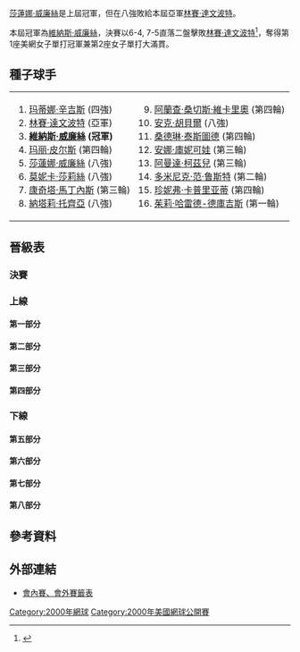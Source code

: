 {{noteTA
|G1=Tennis
|1=zh-hans:圈;zh-hant:轮
|2=zh-hans:半区;zh-hant:半部;
|3=zh-hans:半决赛;zh-hk:準決賽;zh-tw:四強;
|4=zh-hans:半準决赛;zh-hk:半準決賽;zh-tw:八強;
}}

{{GrandSlamEvents|2000|美國網球公開賽|
 | defchamp = {{flagicon|USA}} [[莎蓮娜·威廉絲|莎蓮娜·威廉絲]]
 | champ = {{flagicon|USA}} [[維納斯·威廉絲|維納斯·威廉絲]]
 | runner = {{flagicon|USA}} [[林賽·達文波特|林賽·達文波特]]
 | score = 6–4, 7-5
}}

{{main|2000年美國網球公開賽}}

[[莎蓮娜·威廉絲|莎蓮娜·威廉絲]]是上屆冠軍，但在八強敗給本屆亞軍[[林賽·達文波特|林賽·達文波特]]。

本屆冠軍為[[維納斯·威廉絲|維納斯·威廉絲]]，決賽以6-4, 7-5直落二盤擊敗[[林賽·達文波特|林賽·達文波特]]<ref>{{cite web |url=http://www.nytimes.com/2000/09/10/sports/tennis-us-open-venus-williams-turns-open-into-her-celebration.html |title=存档副本 |accessdate=2010-03-08 |deadurl=no |archiveurl=https://web.archive.org/web/20091105063210/http://www.nytimes.com/2000/09/10/sports/tennis-us-open-venus-williams-turns-open-into-her-celebration.html |archivedate=2009-11-05 }}</ref>，奪得第1座美網女子單打冠軍兼第2座女子單打大滿貫。

==種子球手==
{|
|valign=top|
<ol>
<li> {{flagicon|SUI}} [[玛蒂娜·辛吉斯|玛蒂娜·辛吉斯]] (四強)</li>
<li> {{flagicon|USA}} [[林賽·達文波特|林賽·達文波特]] (亞軍)</li>
<li> {{flagicon|USA}} '''[[維納斯·威廉絲|維納斯·威廉絲]] (冠軍)'''</li>
<li> {{flagicon|FRA}} [[玛丽·皮尔斯|玛丽·皮尔斯]] (第四輪)</li>
<li> {{flagicon|USA}} [[莎蓮娜·威廉絲|莎蓮娜·威廉絲]] (八強)</li>
<li> {{flagicon|USA}} [[莫妮卡·莎莉絲|莫妮卡·莎莉絲]] (八強)</li>
<li> {{flagicon|ESP}} [[康奇塔·馬丁內斯|康奇塔·馬丁內斯]] (第三輪)</li>
<li> {{flagicon|FRA}} [[納塔莉·托齊亞|納塔莉·托齊亞]] (八強)</li>
</ol>
|valign=top|
<ol start=9>
<li> {{flagicon|ESP}} [[阿蘭查·桑切斯·維卡里奧|阿蘭查·桑切斯·維卡里奧]] (第四輪)</li>
<li> {{flagicon|GER}} [[安克·胡貝爾|安克·胡貝爾]] (八強)</li>
<li> {{flagicon|FRA}} [[桑德琳·泰斯圖德|桑德琳·泰斯圖德]] (第四輪)</li>
<li> {{flagicon|RUS}} [[安娜·庫妮可娃|安娜·庫妮可娃]] (第三輪)</li>
<li> {{flagicon|RSA}} [[阿曼達·柯茲兒|阿曼達·柯茲兒]] (第三輪)</li>
<li> {{flagicon|BEL}} [[多米尼克·范·鲁斯特|多米尼克·范·鲁斯特]] (第二輪)</li>
<li> {{flagicon|USA}} [[珍妮弗·卡普里亚蒂|珍妮弗·卡普里亚蒂]] (第四輪)</li>
<li> {{flagicon|FRA}} [[茱莉·哈雷德-德庫吉斯|茱莉·哈雷德-德庫吉斯]] (第一輪)</li>
</ol>
|}

== 晉級表 ==
{{Draw key}}
=== 決賽 ===
{{8TeamBracket-Tennis3
| RD1=八強
| RD2=四強
| RD3=決賽
| team-width=175

| RD1-seed1=1
| RD1-team1={{flagicon|SUI}} '''[[玛蒂娜·辛吉斯|辛吉斯]]
| RD1-score1-1='''6
| RD1-score1-2='''7
| RD1-score1-3= 
| RD1-seed2=6
| RD1-team2={{flagicon|USA}} [[莫妮卡·莎莉絲|莎莉絲]]
| RD1-score2-1=0
| RD1-score2-2=5
| RD1-score2-3= 

| RD1-seed3=3
| RD1-team3={{flagicon|USA}} '''[[維納斯·威廉絲|V 威廉絲]]
| RD1-score3-1='''6
| RD1-score3-2=1
| RD1-score3-3='''6
| RD1-seed4=8 
| RD1-team4={{flagicon|FRA}} [[納塔莉·托齊亞|托齊亞]]
| RD1-score4-1=4
| RD1-score4-2='''6
| RD1-score4-3=1

| RD1-seed5= 
| RD1-team5={{flagicon|RUS}} '''[[耶莲娜·德门蒂耶娃|德门蒂耶娃]]
| RD1-score5-1='''6
| RD1-score5-2=3
| RD1-score5-3='''6
| RD1-seed6=10 
| RD1-team6={{flagicon|GER}} [[安克·胡貝爾|胡貝爾]]
| RD1-score6-1=1
| RD1-score6-2='''6
| RD1-score6-3=3

| RD1-seed7=5 
| RD1-team7={{flagicon|USA}} [[莎蓮娜·威廉絲|S 威廉絲]]
| RD1-score7-1=4
| RD1-score7-2=2
| RD1-score7-3=
| RD1-seed8=2
| RD1-team8={{flagicon|USA}} '''[[林賽·達文波特|達文波特]]
| RD1-score8-1='''6
| RD1-score8-2='''6
| RD1-score8-3= 

| RD2-seed1=1
| RD2-team1={{flagicon|SUI}} [[玛蒂娜·辛吉斯|辛吉斯]]
| RD2-score1-1='''6
| RD2-score1-2=3
| RD2-score1-3=5
| RD2-seed2=3 
| RD2-team2={{flagicon|USA}} '''[[維納斯·威廉絲|V 威廉絲]]
| RD2-score2-1=4
| RD2-score2-2='''6
| RD2-score2-3='''7

| RD2-seed3= 
| RD2-team3={{flagicon|RUS}} [[耶莲娜·德门蒂耶娃|德门蒂耶娃]]
| RD2-score3-1=2
| RD2-score3-2=6<sup>5</sup>
| RD2-score3-3= 
| RD2-seed4=2
| RD2-team4={{flagicon|USA}} '''[[林賽·達文波特|達文波特]]
| RD2-score4-1='''6
| RD2-score4-2='''7
| RD2-score4-3= 

| RD3-seed1=3
| RD3-team1={{flagicon|USA}} '''[[維納斯·威廉絲|V 威廉絲]]
| RD3-score1-1='''6
| RD3-score1-2='''7
| RD3-score1-3= 
| RD3-seed2=2
| RD3-team2={{flagicon|USA}} [[林賽·達文波特|達文波特]]
| RD3-score2-1=4
| RD3-score2-2=5
| RD3-score2-3= 
}}

=== 上線 ===
==== 第一部分 ====
{{16TeamBracket-Compact-Tennis3
| RD1=第一輪
| RD2=第二輪
| RD3=第三輪
| RD4=第四輪

| RD1-seed01=1
| RD1-team01={{flagicon|SUI}} '''[[玛蒂娜·辛吉斯|辛吉斯]]
| RD1-score01-1='''6
| RD1-score01-2='''6
| RD1-score01-3= 
| RD1-seed02= 
| RD1-team02={{flagicon|RUS}} [[Alina_Jidkova|A Jidkova]]
| RD1-score02-1=3
| RD1-score02-2=1
| RD1-score02-3= 

| RD1-seed03=Q
| RD1-team03={{flagicon|CZE}} [[Elena_Vaskova|E Vaskova]]
| RD1-score03-1=2
| RD1-score03-2=3
| RD1-score03-3= 
| RD1-seed04= 
| RD1-team04={{flagicon|PUR}} '''[[Kristina_Brandi|K Brandi]]
| RD1-score04-1='''6
| RD1-score04-2='''6
| RD1-score04-3= 

| RD1-seed05= 
| RD1-team05={{flagicon|CRO}} '''[[Jelena_Kostanic|J Kostanic]]
| RD1-score05-1='''6
| RD1-score05-2='''7
| RD1-score05-3= 
| RD1-seed06=Q
| RD1-team06={{flagicon|HUN}} [[Greta_Arn|G Arn]]
| RD1-score06-1=4
| RD1-score06-2=6<sup>4</sup>
| RD1-score06-3= 

| RD1-seed07= 
| RD1-team07={{flagicon|HUN}} [[Katalin_Marosi-Aracama|K Marosi-Aracama]]
| RD1-score07-1=1
| RD1-score07-2=1
| RD1-score07-3= 
| RD1-seed08= 
| RD1-team08={{flagicon|ITA}} '''[[塔蒂亞娜·加爾賓|加爾賓]]
| RD1-score08-1='''6
| RD1-score08-2='''6
| RD1-score08-3= 

| RD1-seed09=LL
| RD1-team09={{flagicon|Yugoslavia|FR}} [[Sandra_Nacuk|S Nacuk]]
| RD1-score09-1=1
| RD1-score09-2='''7
| RD1-score09-3=3
| RD1-seed10= 
| RD1-team10={{flagicon|JPN}} '''[[Ai_Sugiyama|A Sugiyama]]
| RD1-score10-1='''6
| RD1-score10-2=6<sup>6</sup>
| RD1-score10-3='''6

| RD1-seed11=Q
| RD1-team11={{flagicon|CRO}} [[Mirjana_Lucic|M Lucic]]
| RD1-score11-1='''6
| RD1-score11-2=4
| RD1-score11-3=1
| RD1-seed12= 
| RD1-team12={{flagicon|NED}} '''[[Kristie_Boogert|K Boogert]]
| RD1-score12-1=4
| RD1-score12-2='''6
| RD1-score12-3='''6

| RD1-seed13=Q
| RD1-team13={{flagicon|CAN}} [[Vanessa_Webb|V Webb]]
| RD1-score13-1='''6
| RD1-score13-2=3
| RD1-score13-3=4
| RD1-seed14= 
| RD1-team14={{flagicon|UZB}} '''[[Iroda_Tulyaganova|I Tulyaganova]]
| RD1-score14-1=3
| RD1-score14-2='''6
| RD1-score14-3='''6

| RD1-seed15= 
| RD1-team15={{flagicon|AUS}} [[Nicole_Pratt|N Pratt]]
| RD1-score15-1=3
| RD1-score15-2=1
| RD1-score15-3= 
| RD1-seed16=11
| RD1-team16={{flagicon|FRA}} '''[[桑德琳·泰斯圖德|泰斯圖德]]
| RD1-score16-1='''6
| RD1-score16-2='''6
| RD1-score16-3= 

| RD2-seed01=1
| RD2-team01={{flagicon|SUI}} '''[[玛蒂娜·辛吉斯|辛吉斯]]
| RD2-score01-1='''6
| RD2-score01-2='''6
| RD2-score01-3= 
| RD2-seed02= 
| RD2-team02={{flagicon|PUR}} [[Kristina_Brandi|K Brandi]]
| RD2-score02-1=1
| RD2-score02-2=1
| RD2-score02-3= 

| RD2-seed03= 
| RD2-team03={{flagicon|CRO}} [[Jelena_Kostanic|J Kostanic]]
| RD2-score03-1=1
| RD2-score03-2=3
| RD2-score03-3= 
| RD2-seed04= 
| RD2-team04={{flagicon|ITA}} '''[[塔蒂亞娜·加爾賓|加爾賓]]
| RD2-score04-1='''6
| RD2-score04-2='''6
| RD2-score04-3= 

| RD2-seed05= 
| RD2-team05={{flagicon|JPN}} [[Ai_Sugiyama|A Sugiyama]]
| RD2-score05-1=3
| RD2-score05-2=4
| RD2-score05-3= 
| RD2-seed06= 
| RD2-team06={{flagicon|NED}} '''[[Kristie_Boogert|K Boogert]]
| RD2-score06-1='''6
| RD2-score06-2='''6
| RD2-score06-3= 

| RD2-seed07= 
| RD2-team07={{flagicon|UZB}} [[Iroda_Tulyaganova|I Tulyaganova]]
| RD2-score07-1=4
| RD2-score07-2=3
| RD2-score07-3= 
| RD2-seed08=11
| RD2-team08={{flagicon|FRA}} '''[[桑德琳·泰斯圖德|泰斯圖德]]
| RD2-score08-1='''6
| RD2-score08-2='''6
| RD2-score08-3= 

| RD3-seed01=1
| RD3-team01={{flagicon|SUI}} '''[[玛蒂娜·辛吉斯|辛吉斯]]
| RD3-score01-1='''6
| RD3-score01-2='''6
| RD3-score01-3= 
| RD3-seed02= 
| RD3-team02={{flagicon|ITA}} [[塔蒂亞娜·加爾賓|加爾賓]]
| RD3-score02-1=1
| RD3-score02-2=0
| RD3-score02-3= 

| RD3-seed03= 
| RD3-team03={{flagicon|NED}} [[Kristie_Boogert|K Boogert]]
| RD3-score03-1=0
| RD3-score03-2=1
| RD3-score03-3= 
| RD3-seed04=11
| RD3-team04={{flagicon|FRA}} '''[[桑德琳·泰斯圖德|泰斯圖德]]
| RD3-score04-1='''6
| RD3-score04-2='''6
| RD3-score04-3= 

| RD4-seed01=1
| RD4-team01={{flagicon|SUI}} '''[[玛蒂娜·辛吉斯|辛吉斯]]
| RD4-score01-1='''6
| RD4-score01-2='''6
| RD4-score01-3= 
| RD4-seed02=11
| RD4-team02={{flagicon|FRA}} [[桑德琳·泰斯圖德|泰斯圖德]]
| RD4-score02-1=2
| RD4-score02-2=1
| RD4-score02-3= 
}}

==== 第二部分 ====
{{16TeamBracket-Compact-Tennis3
| RD1=第一輪
| RD2=第二輪
| RD3=第三輪
| RD4=第四輪

| RD1-seed01=15
| RD1-team01={{flagicon|USA}} '''[[珍妮弗·卡普里亚蒂|卡普里亚蒂]]
| RD1-score01-1='''6
| RD1-score01-2='''6
| RD1-score01-3= 
| RD1-seed02= 
| RD1-team02={{flagicon|SUI}} [[Emmanuelle_Gagliardi|E Gagliardi]]
| RD1-score02-1=4
| RD1-score02-2=0
| RD1-score02-3= 

| RD1-seed03= 
| RD1-team03={{flagicon|SUI}} [[Miroslava_Vavrinec|M Vavrinec]]
| RD1-score03-1=4
| RD1-score03-2=2
| RD1-score03-3= 
| RD1-seed04= 
| RD1-team04={{flagicon|SVK}} '''[[Henrieta_Nagyova|H Nagyova]]
| RD1-score04-1='''6
| RD1-score04-2='''6
| RD1-score04-3= 

| RD1-seed05= 
| RD1-team05={{flagicon|CZE}} '''[[Adriana_Gersi|A Gersi]]
| RD1-score05-1='''6
| RD1-score05-2='''6
| RD1-score05-3= 
| RD1-seed06= 
| RD1-team06={{flagicon|USA}} [[Jennifer_Hopkins|J Hopkins]]
| RD1-score06-1=1
| RD1-score06-2=4
| RD1-score06-3= 

| RD1-seed07= 
| RD1-team07={{flagicon|ZIM}} [[Cara_Black|C Black]]
| RD1-score07-1=3
| RD1-score07-2=2
| RD1-score07-3= 
| RD1-seed08= 
| RD1-team08={{flagicon|FRA}} '''[[Nathalie_Dechy|N Dechy]]
| RD1-score08-1='''6
| RD1-score08-2='''6
| RD1-score08-3= 

| RD1-seed09= 
| RD1-team09={{flagicon|USA}} '''[[Chanda_Rubin|C Rubin]]
| RD1-score09-1='''6
| RD1-score09-2='''6
| RD1-score09-3= 
| RD1-seed10= 
| RD1-team10={{flagicon|SWE}} [[Asa_Carlsson|A Carlsson]]
| RD1-score10-1=2
| RD1-score10-2=2
| RD1-score10-3= 

| RD1-seed11= 
| RD1-team11={{flagicon|AUT}} '''[[Barbara_Schett|B Schett]]
| RD1-score11-1='''6
| RD1-score11-2=3
| RD1-score11-3='''7
| RD1-seed12= 
| RD1-team12={{flagicon|ITA}} [[Silvia_Farina_Elia|S Farina Elia]]
| RD1-score12-1=4
| RD1-score12-2='''6
| RD1-score12-3=6<sup>6</sup>

| RD1-seed13= 
| RD1-team13={{flagicon|BLR}} [[Olga_Barabanschikova|O Barabanschikova]]
| RD1-score13-1=2
| RD1-score13-2=4
| RD1-score13-3= 
| RD1-seed14= 
| RD1-team14={{flagicon|LUX}} '''[[Anne_Kremer|A Kremer]]
| RD1-score14-1='''6
| RD1-score14-2='''6
| RD1-score14-3= 

| RD1-seed15=WC
| RD1-team15={{flagicon|USA}} [[Tracy_Almeda-Singian|T Almeda-singian]]
| RD1-score15-1=0
| RD1-score15-2=2
| RD1-score15-3= 
| RD1-seed16=6
| RD1-team16={{flagicon|USA}} '''[[莫妮卡·莎莉絲|莎莉絲]]
| RD1-score16-1='''6
| RD1-score16-2='''6
| RD1-score16-3= 

| RD2-seed01=15
| RD2-team01={{flagicon|USA}} '''[[珍妮弗·卡普里亚蒂|卡普里亚蒂]]
| RD2-score01-1='''6
| RD2-score01-2='''6
| RD2-score01-3= 
| RD2-seed02= 
| RD2-team02={{flagicon|SVK}} [[Henrieta_Nagyova|H Nagyova]]
| RD2-score02-1=2
| RD2-score02-2=2
| RD2-score02-3= 

| RD2-seed03= 
| RD2-team03={{flagicon|CZE}} '''[[Adriana_Gersi|A Gersi]]
| RD2-score03-1='''7
| RD2-score03-2= 
| RD2-score03-3= 
| RD2-seed04= 
| RD2-team04={{flagicon|FRA}} [[Nathalie_Dechy|N Dechy]]
| RD2-score04-1=6<sup>3</sup>
| RD2-score04-2=r
| RD2-score04-3= 

| RD2-seed05= 
| RD2-team05={{flagicon|USA}} '''[[Chanda_Rubin|C Rubin]]
| RD2-score05-1=2
| RD2-score05-2='''6
| RD2-score05-3='''6
| RD2-seed06= 
| RD2-team06={{flagicon|AUT}} [[Barbara_Schett|B Schett]]
| RD2-score06-1='''6
| RD2-score06-2=1
| RD2-score06-3=1

| RD2-seed07= 
| RD2-team07={{flagicon|LUX}} [[Anne_Kremer|A Kremer]]
| RD2-score07-1=3
| RD2-score07-2=4
| RD2-score07-3= 
| RD2-seed08=6
| RD2-team08={{flagicon|USA}} '''[[莫妮卡·莎莉絲|莎莉絲]]
| RD2-score08-1='''6
| RD2-score08-2='''6
| RD2-score08-3= 

| RD3-seed01=15
| RD3-team01={{flagicon|USA}} '''[[珍妮弗·卡普里亚蒂|卡普里亚蒂]]
| RD3-score01-1='''6
| RD3-score01-2='''6
| RD3-score01-3= 
| RD3-seed02= 
| RD3-team02={{flagicon|CZE}} [[Adriana_Gersi|A Gersi]]
| RD3-score02-1=2
| RD3-score02-2=3
| RD3-score02-3= 

| RD3-seed03= 
| RD3-team03={{flagicon|USA}} [[Chanda_Rubin|C Rubin]]
| RD3-score03-1=3
| RD3-score03-2='''6
| RD3-score03-3=4
| RD3-seed04=6
| RD3-team04={{flagicon|USA}} '''[[莫妮卡·莎莉絲|莎莉絲]]
| RD3-score04-1='''6
| RD3-score04-2=4
| RD3-score04-3='''6

| RD4-seed01=15
| RD4-team01={{flagicon|USA}} [[珍妮弗·卡普里亚蒂|卡普里亚蒂]]
| RD4-score01-1=3
| RD4-score01-2=4
| RD4-score01-3= 
| RD4-seed02=6
| RD4-team02={{flagicon|USA}} '''[[莫妮卡·莎莉絲|莎莉絲]]
| RD4-score02-1='''6
| RD4-score02-2='''6
| RD4-score02-3= 
}}

==== 第三部分 ====
{{16TeamBracket-Compact-Tennis3
| RD1=第一輪
| RD2=第二輪
| RD3=第三輪
| RD4=第四輪

| RD1-seed01=3
| RD1-team01={{flagicon|USA}} '''[[維納斯·威廉絲|V 威廉絲]]
| RD1-score01-1='''6
| RD1-score01-2='''6
| RD1-score01-3= 
| RD1-seed02= 
| RD1-team02={{flagicon|FRA}} [[Anne-Gaëlle_Sidot|A-G Sidot]]
| RD1-score02-1=3
| RD1-score02-2=4
| RD1-score02-3= 

| RD1-seed03= 
| RD1-team03={{flagicon|RUS}} [[Anastasia_Myskina|A Myskina]]
| RD1-score03-1=1
| RD1-score03-2='''7
| RD1-score03-3=3
| RD1-seed04= 
| RD1-team04={{flagicon|CZE}} '''[[Kveta_Hrdlickova|K Hrdlickova]]
| RD1-score04-1='''6
| RD1-score04-2=5
| RD1-score04-3='''6

| RD1-seed05= 
| RD1-team05={{flagicon|USA}} '''[[Meghann_Shaughnessy|M Shaughnessy]]
| RD1-score05-1='''6
| RD1-score05-2='''6
| RD1-score05-3= 
| RD1-seed06= 
| RD1-team06={{flagicon|SVK}} [[Karina_Habšudová|K Habšudová]]
| RD1-score06-1=4
| RD1-score06-2=4
| RD1-score06-3=

| RD1-seed07= 
| RD1-team07={{flagicon|BUL}} '''[[Pavlina_Nola|P Nola]]
| RD1-score07-1='''6
| RD1-score07-2='''6
| RD1-score07-3= 
| RD1-seed08= 
| RD1-team08={{flagicon|CAN}} [[Jana_Nejedly|J Nejedly]]
| RD1-score08-1=1
| RD1-score08-2=2
| RD1-score08-3= 

| RD1-seed09= 
| RD1-team09={{flagicon|ITA}} '''[[Rita_Grande|R Grande]]
| RD1-score09-1='''6
| RD1-score09-2='''6
| RD1-score09-3= 
| RD1-seed10= 
| RD1-team10={{flagicon|ROM}} [[Cătălina_Cristea|C Cristea]]
| RD1-score10-1=2
| RD1-score10-2=2
| RD1-score10-3= 

| RD1-seed11= 
| RD1-team11={{flagicon|ESP}} '''[[Magüi_Serna|M Serna]]
| RD1-score11-1='''7
| RD1-score11-2='''7
| RD1-score11-3= 
| RD1-seed12= 
| RD1-team12={{flagicon|AUT}} [[Patricia_Wartusch|P Wartusch]]
| RD1-score12-1=6<sup>4</sup>
| RD1-score12-2=5
| RD1-score12-3= 

| RD1-seed13=WC
| RD1-team13={{flagicon|USA}} [[Brie_Rippner|B Rippner]]
| RD1-score13-1=3
| RD1-score13-2='''6
| RD1-score13-3=4
| RD1-seed14= 
| RD1-team14={{flagicon|GER}} '''[[Jana_Kandarr|J Kandarr]]
| RD1-score14-1='''6
| RD1-score14-2=2
| RD1-score14-3='''6

| RD1-seed15=WC
| RD1-team15={{flagicon|USA}} [[Sandra_Cacic|S Cacic]]
| RD1-score15-1=2
| RD1-score15-2=2
| RD1-score15-3= 
| RD1-seed16=13
| RD1-team16={{flagicon|RSA}} '''[[阿曼達·柯茲兒|柯茲兒]]
| RD1-score16-1='''6
| RD1-score16-2='''6
| RD1-score16-3= 

| RD2-seed01=3
| RD2-team01={{flagicon|USA}} '''[[維納斯·威廉絲|V 威廉絲]]
| RD2-score01-1='''6
| RD2-score01-2='''6
| RD2-score01-3= 
| RD2-seed02= 
| RD2-team02={{flagicon|CZE}} [[Kveta_Hrdlickova|K Hrdlickova]]
| RD2-score02-1=1
| RD2-score02-2=1
| RD2-score02-3= 

| RD2-seed03= 
| RD2-team03={{flagicon|USA}} '''[[Meghann_Shaughnessy|M Shaughnessy]]
| RD2-score03-1='''6
| RD2-score03-2='''6
| RD2-score03-3= 
| RD2-seed04= 
| RD2-team04={{flagicon|BUL}} [[Pavlina_Nola|P Nola]]
| RD2-score04-1=3
| RD2-score04-2=2
| RD2-score04-3= 

| RD2-seed05= 
| RD2-team05={{flagicon|ITA}} [[Rita_Grande|R Grande]]
| RD2-score05-1=6<sup>4</sup>
| RD2-score05-2=3
| RD2-score05-3= 
| RD2-seed06= 
| RD2-team06={{flagicon|ESP}} '''[[Magüi_Serna|M Serna]]
| RD2-score06-1='''7
| RD2-score06-2='''6
| RD2-score06-3= 

| RD2-seed07= 
| RD2-team07={{flagicon|GER}} [[Jana_Kandarr|J Kandarr]]
| RD2-score07-1='''6
| RD2-score07-2=4
| RD2-score07-3=2
| RD2-seed08=13
| RD2-team08={{flagicon|RSA}} '''[[阿曼達·柯茲兒|柯茲兒]]
| RD2-score08-1=2
| RD2-score08-2='''6
| RD2-score08-3='''6

| RD3-seed01=3
| RD3-team01={{flagicon|USA}} '''[[維納斯·威廉絲|V 威廉絲]]
| RD3-score01-1='''7
| RD3-score01-2='''6
| RD3-score01-3= 
| RD3-seed02= 
| RD3-team02={{flagicon|USA}} [[Meghann_Shaughnessy|M Shaughnessy]]
| RD3-score02-1=6<sup>3</sup>
| RD3-score02-2=1
| RD3-score02-3=

| RD3-seed03= 
| RD3-team03={{flagicon|ESP}} '''[[Magüi_Serna|M Serna]]
| RD3-score03-1='''7
| RD3-score03-2='''7
| RD3-score03-3=
| RD3-seed04=13
| RD3-team04={{flagicon|RSA}} [[阿曼達·柯茲兒|柯茲兒]]
| RD3-score04-1=5
| RD3-score04-2=6<sup>3</sup>
| RD3-score04-3= 

| RD4-seed01=3
| RD4-team01={{flagicon|USA}} '''[[維納斯·威廉絲|V 威廉絲]]
| RD4-score01-1='''6
| RD4-score01-2='''6
| RD4-score01-3= 
| RD4-seed02= 
| RD4-team02={{flagicon|ESP}} [[Magüi_Serna|M Serna]]
| RD4-score02-1=2
| RD4-score02-2=2
| RD4-score02-3= 
}}

==== 第四部分 ====
{{16TeamBracket-Compact-Tennis3
| RD1=第一輪
| RD2=第二輪
| RD3=第三輪
| RD4=第四輪

| RD1-seed01=9
| RD1-team01={{Nowrap|{{flagicon|ESP}} '''[[阿蘭查·桑切斯·維卡里奧|桑切斯·維卡里奧]]}}
| RD1-score01-1=5
| RD1-score01-2='''6
| RD1-score01-3='''7
| RD1-seed02= 
| RD1-team02={{flagicon|RSA}} [[Joannette_Kruger|J Kruger]]
| RD1-score02-1='''7
| RD1-score02-2=4
| RD1-score02-3=6<sup>2</sup>

| RD1-seed03= 
| RD1-team03={{flagicon|CAN}} '''[[Sonya_Jeyaseelan|S Jeyaseelan]]
| RD1-score03-1='''6
| RD1-score03-2='''7
| RD1-score03-3= 
| RD1-seed04= 
| RD1-team04={{flagicon|FRA}} [[Amelie_Cocheteux|A Cocheteux]]
| RD1-score04-1=2
| RD1-score04-2=5
| RD1-score04-3= 

| RD1-seed05= 
| RD1-team05={{flagicon|HUN}} [[Rita_Kuti-Kis|R Kuti-Kis]]
| RD1-score05-1=4
| RD1-score05-2='''7
| RD1-score05-3=5
| RD1-seed06= 
| RD1-team06={{flagicon|USA}} '''[[Marissa_Irvin|M Irvin]]
| RD1-score06-1='''6
| RD1-score06-2=6<sup>11</sup>
| RD1-score06-3='''7

| RD1-seed07= 
| RD1-team07={{flagicon|FRA}} [[Sarah_Pitkowski|S Pitkowski]]
| RD1-score07-1=4
| RD1-score07-2=2
| RD1-score07-3= 
| RD1-seed08=WC
| RD1-team08={{flagicon|USA}} '''[[Allison_Bradshaw|A Bradshaw]]
| RD1-score08-1='''6
| RD1-score08-2='''6
| RD1-score08-3= 

| RD1-seed09=WC
| RD1-team09={{flagicon|USA}} [[Ansley_Cargill|A Cargill]]
| RD1-score09-1=6<sup>5</sup>
| RD1-score09-2=5
| RD1-score09-3= 
| RD1-seed10=WC
| RD1-team10={{flagicon|USA}} '''[[Dawn_Buth|D Buth]]
| RD1-score10-1='''7
| RD1-score10-2='''7
| RD1-score10-3= 

| RD1-seed11=WC
| RD1-team11={{flagicon|USA}} [[Mashona_Washington|M Washington]]
| RD1-score11-1=4
| RD1-score11-2=4
| RD1-score11-3= 
| RD1-seed12=Q
| RD1-team12={{flagicon|TWN}} '''[[Janet_Lee|J Lee]]
| RD1-score12-1='''6
| RD1-score12-2='''6
| RD1-score12-3= 

| RD1-seed13= 
| RD1-team13={{flagicon|VEN}} '''[[María_Alejandra_Vento|M Alejandra Vento]]
| RD1-score13-1='''6
| RD1-score13-2='''6
| RD1-score13-3= 
| RD1-seed14= 
| RD1-team14={{flagicon|BEL}} [[Sabine_Appelmans|S Appelmans]]
| RD1-score14-1=4
| RD1-score14-2=2
| RD1-score14-3= 

| RD1-seed15=Q
| RD1-team15={{flagicon|SVK}} [[Ludmila_Cervanova|L Cervanova]]
| RD1-score15-1='''6
| RD1-score15-2=2
| RD1-score15-3=4
| RD1-seed16=8
| RD1-team16={{flagicon|FRA}} '''[[納塔莉·托齊亞|托齊亞]]
| RD1-score16-1=3
| RD1-score16-2='''6
| RD1-score16-3='''6

| RD2-seed01=9
| RD2-team01={{Nowrap|{{flagicon|ESP}} '''[[阿蘭查·桑切斯·維卡里奧|桑切斯·維卡里奧]]}}
| RD2-score01-1='''6
| RD2-score01-2='''6
| RD2-score01-3= 
| RD2-seed02= 
| RD2-team02={{flagicon|CAN}} [[Sonya_Jeyaseelan|S Jeyaseelan]]
| RD2-score02-1=4
| RD2-score02-2=1
| RD2-score02-3= 

| RD2-seed03= 
| RD2-team03={{flagicon|USA}} [[Marissa_Irvin|M Irvin]]
| RD2-score03-1=3
| RD2-score03-2=1
| RD2-score03-3= 
| RD2-seed04=WC
| RD2-team04={{flagicon|USA}} '''[[Allison_Bradshaw|A Bradshaw]]
| RD2-score04-1='''6
| RD2-score04-2='''6
| RD2-score04-3= 

| RD2-seed05=WC
| RD2-team05={{flagicon|USA}} [[Dawn_Buth|D Buth]]
| RD2-score05-1=2
| RD2-score05-2=5
| RD2-score05-3= 
| RD2-seed06=Q
| RD2-team06={{flagicon|TWN}} '''[[Janet_Lee|J Lee]]
| RD2-score06-1='''6
| RD2-score06-2='''7
| RD2-score06-3= 

| RD2-seed07= 
| RD2-team07={{flagicon|VEN}} [[María_Alejandra_Vento|M Alejandra Vento]]
| RD2-score07-1=3
| RD2-score07-2=1
| RD2-score07-3= 
| RD2-seed08=8
| RD2-team08={{flagicon|FRA}} '''[[納塔莉·托齊亞|托齊亞]]
| RD2-score08-1='''6
| RD2-score08-2='''6
| RD2-score08-3= 

| RD3-seed01=9
| RD3-team01={{Nowrap|{{flagicon|ESP}} '''[[阿蘭查·桑切斯·維卡里奧|桑切斯·維卡里奧]]}}
| RD3-score01-1='''7
| RD3-score01-2='''6
| RD3-score01-3= 
| RD3-seed02=WC
| RD3-team02={{flagicon|USA}} [[Allison_Bradshaw|A Bradshaw]]
| RD3-score02-1=6<sup>2</sup>
| RD3-score02-2=0
| RD3-score02-3= 

| RD3-seed03=Q
| RD3-team03={{flagicon|TWN}} [[Janet_Lee|J Lee]]
| RD3-score03-1=3
| RD3-score03-2=2
| RD3-score03-3= 
| RD3-seed04=8
| RD3-team04={{flagicon|FRA}} '''[[納塔莉·托齊亞|托齊亞]]
| RD3-score04-1='''6
| RD3-score04-2='''6
| RD3-score04-3= 

| RD4-seed01=9
| RD4-team01={{Nowrap|{{flagicon|ESP}} [[阿蘭查·桑切斯·維卡里奧|桑切斯·維卡里奧]]}}
| RD4-score01-1=3
| RD4-score01-2=2
| RD4-score01-3= 
| RD4-seed02=8
| RD4-team02={{flagicon|FRA}} '''[[納塔莉·托齊亞|托齊亞]]
| RD4-score02-1='''6
| RD4-score02-2='''6
| RD4-score02-3= 
}}

===下線===

==== 第五部分 ====
{{16TeamBracket-Compact-Tennis3
| RD1=第一輪
| RD2=第二輪
| RD3=第三輪
| RD4=第四輪

| RD1-seed01=7
| RD1-team01={{flagicon|ESP}} '''[[康奇塔·馬丁內斯|馬丁內斯]]
| RD1-score01-1=3
| RD1-score01-2='''6
| RD1-score01-3='''6
| RD1-seed02= 
| RD1-team02={{flagicon|USA}} [[Amy_Frazier|A Frazier]]
| RD1-score02-1='''6
| RD1-score02-2=2
| RD1-score02-3=4

| RD1-seed03=Q
| RD1-team03={{flagicon|HUN}} [[Petra_Mandula|P Mandula]]
| RD1-score03-1=3
| RD1-score03-2=5
| RD1-score03-3= 
| RD1-seed04= 
| RD1-team04={{Nowrap|{{flagicon|ESP}} '''[[María_Sánchez_Lorenzo|M Sanchez Lorenzo]]}}
| RD1-score04-1='''6
| RD1-score04-2='''7
| RD1-score04-3= 

| RD1-seed05= 
| RD1-team05={{flagicon|USA}} [[Tara_Snyder|T Snyder]]
| RD1-score05-1=5
| RD1-score05-2=1
| RD1-score05-3= 
| RD1-seed06= 
| RD1-team06={{flagicon|RUS}} '''[[耶莲娜·德门蒂耶娃|德门蒂耶娃]]
| RD1-score06-1='''7
| RD1-score06-2='''6
| RD1-score06-3= 

| RD1-seed07= 
| RD1-team07={{flagicon|AUT}} '''[[Sylvia_Plischke|S Plischke]]
| RD1-score07-1='''6
| RD1-score07-2='''6
| RD1-score07-3= 
| RD1-seed08= 
| RD1-team08={{flagicon|ARG}} [[Paola_Suarez|P Suarez]]
| RD1-score08-1=3
| RD1-score08-2=3
| RD1-score08-3= 

| RD1-seed09= 
| RD1-team09={{flagicon|JPN}} '''[[Shinobu_Asagoe|S Asagoe]]
| RD1-score09-1='''6
| RD1-score09-2=3
| RD1-score09-3='''6
| RD1-seed10=Q
| RD1-team10={{flagicon|AUS}} [[Rachel_McQuillan|R McQuillan]]
| RD1-score10-1=2
| RD1-score10-2='''6
| RD1-score10-3=3

| RD1-seed11= 
| RD1-team11={{flagicon|SUI}} '''[[Patty_Schnyder|P Schnyder]]
| RD1-score11-1=5
| RD1-score11-2='''6
| RD1-score11-3='''6
| RD1-seed12=Q
| RD1-team12={{flagicon|USA}} [[Jill_Craybas|J Craybas]]
| RD1-score12-1='''7
| RD1-score12-2=1
| RD1-score12-3=3

| RD1-seed13= 
| RD1-team13={{flagicon|USA}} '''[[Lilia_Osterloh|L Osterloh]]
| RD1-score13-1='''6
| RD1-score13-2=3
| RD1-score13-3='''6
| RD1-seed14= 
| RD1-team14={{flagicon|ESP}} [[Cristina_Torrens_Valero|C Torrens-Valero]]
| RD1-score14-1=0
| RD1-score14-2='''6
| RD1-score14-3=3

| RD1-seed15=Q
| RD1-team15={{flagicon|GER}} [[Angelika_Bachmann|A Bachmann]]
| RD1-score15-1=3
| RD1-score15-2=3
| RD1-score15-3= 
| RD1-seed16=14
| RD1-team16={{flagicon|BEL}} '''[[多米尼克·范·鲁斯特|范·鲁斯特]]
| RD1-score16-1='''6
| RD1-score16-2='''6
| RD1-score16-3= 

| RD2-seed01=7
| RD2-team01={{flagicon|ESP}} '''[[康奇塔·馬丁內斯|馬丁內斯]]
| RD2-score01-1='''6
| RD2-score01-2='''6
| RD2-score01-3= 
| RD2-seed02= 
| RD2-team02={{Nowrap|{{flagicon|ESP}} [[María_Sánchez_Lorenzo|M Sanchez Lorenzo]]}}
| RD2-score02-1=3
| RD2-score02-2=2
| RD2-score02-3= 

| RD2-seed03= 
| RD2-team03={{flagicon|RUS}} '''[[耶莲娜·德门蒂耶娃|德门蒂耶娃]]
| RD2-score03-1='''6
| RD2-score03-2='''7
| RD2-score03-3= 
| RD2-seed04= 
| RD2-team04={{flagicon|AUT}} [[Sylvia_Plischke|S Plischke]]
| RD2-score04-1=4
| RD2-score04-2=6<sup>6</sup>
| RD2-score04-3= 

| RD2-seed05= 
| RD2-team05={{flagicon|JPN}} '''[[Shinobu_Asagoe|S Asagoe]]
| RD2-score05-1='''7
| RD2-score05-2='''6
| RD2-score05-3= 
| RD2-seed06= 
| RD2-team06={{flagicon|SUI}} [[Patty_Schnyder|P Schnyder]]
| RD2-score06-1=5
| RD2-score06-2=4
| RD2-score06-3= 

| RD2-seed07= 
| RD2-team07={{flagicon|USA}} '''[[Lilia_Osterloh|L Osterloh]]
| RD2-score07-1='''7
| RD2-score07-2=4
| RD2-score07-3= 
| RD2-seed08=14
| RD2-team08={{flagicon|BEL}} [[多米尼克·范·鲁斯特|范·鲁斯特]]
| RD2-score08-1=6<sup>7</sup>
| RD2-score08-2='''6
| RD2-score08-3=r

| RD3-seed01=7
| RD3-team01={{flagicon|ESP}} [[康奇塔·馬丁內斯|馬丁內斯]]
| RD3-score01-1=4
| RD3-score01-2=1
| RD3-score01-3= 
| RD3-seed02= 
| RD3-team02={{flagicon|RUS}} '''[[耶莲娜·德门蒂耶娃|德门蒂耶娃]]
| RD3-score02-1='''6
| RD3-score02-2='''6
| RD3-score02-3= 

| RD3-seed03= 
| RD3-team03={{flagicon|JPN}} [[Shinobu_Asagoe|S Asagoe]]
| RD3-score03-1=5
| RD3-score03-2=0
| RD3-score03-3= 
| RD3-seed04= 
| RD3-team04={{flagicon|USA}} '''[[Lilia_Osterloh|L Osterloh]]
| RD3-score04-1='''7
| RD3-score04-2='''6
| RD3-score04-3= 

| RD4-seed01= 
| RD4-team01={{flagicon|RUS}} '''[[耶莲娜·德门蒂耶娃|德门蒂耶娃]]
| RD4-score01-1='''6
| RD4-score01-2=6<sup>4</sup>
| RD4-score01-3='''7
| RD4-seed02= 
| RD4-team02={{flagicon|USA}} [[Lilia_Osterloh|L Osterloh]]
| RD4-score02-1=3
| RD4-score02-2='''7
| RD4-score02-3=6<sup>5</sup>
}}

==== 第六部分 ====
{{16TeamBracket-Compact-Tennis3
| RD1=第一輪
| RD2=第二輪
| RD3=第三輪
| RD4=第四輪

| RD1-seed01=10
| RD1-team01={{flagicon|GER}} '''[[安克·胡貝爾|胡貝爾]]
| RD1-score01-1='''6
| RD1-score01-2='''6
| RD1-score01-3= 
| RD1-seed02= 
| RD1-team02={{flagicon|USA}} [[Meilen_Tu|M Tu]]
| RD1-score02-1=2
| RD1-score02-2=3
| RD1-score02-3= 

| RD1-seed03= 
| RD1-team03={{flagicon|RUS}} '''[[Tatiana_Panova|T Panova]]
| RD1-score03-1='''6
| RD1-score03-2='''6
| RD1-score03-3= 
| RD1-seed04=Q
| RD1-team04={{flagicon|TUN}} [[Selima_Sfar|S Sfar]]
| RD1-score04-1=3
| RD1-score04-2=1
| RD1-score04-3= 

| RD1-seed05= 
| RD1-team05={{flagicon|RUS}} '''[[Elena_Likhovtseva|E Likhovtseva]]
| RD1-score05-1='''7
| RD1-score05-2='''6
| RD1-score05-3= 
| RD1-seed06=Q
| RD1-team06={{flagicon|GER}} [[Miriam_Schnitzer|M Schnitzer]]
| RD1-score06-1=6<sup>4</sup>
| RD1-score06-2=4
| RD1-score06-3= 

| RD1-seed07= 
| RD1-team07={{flagicon|BEL}} '''[[Els_Callens|E Callens]]
| RD1-score07-1='''6
| RD1-score07-2='''6
| RD1-score07-3= 
| RD1-seed08= 
| RD1-team08={{flagicon|USA}} [[Erika_de_Lone|E de Lone]]
| RD1-score08-1=1
| RD1-score08-2=1
| RD1-score08-3= 

| RD1-seed09= 
| RD1-team09={{flagicon|ROM}} '''[[Ruxandra_Dragomir|R Dragomir]]
| RD1-score09-1='''6
| RD1-score09-2='''6
| RD1-score09-3= 
| RD1-seed10=WC
| RD1-team10={{flagicon|USA}} [[Kristen_Schlukebir|K Schlukebir]]
| RD1-score10-1=4
| RD1-score10-2=1
| RD1-score10-3= 

| RD1-seed11= 
| RD1-team11={{flagicon|USA}} '''[[Lisa_Raymond|L Raymond]]
| RD1-score11-1='''6
| RD1-score11-2='''6
| RD1-score11-3= 
| RD1-seed12= 
| RD1-team12={{flagicon|POL}} [[Magdalena_Grzybowska|M Grzybowska]]
| RD1-score12-1=1
| RD1-score12-2=0
| RD1-score12-3= 

| RD1-seed13= 
| RD1-team13={{flagicon|BUL}} '''[[Magdalena_Maleeva|M Maleeva]]
| RD1-score13-1='''6
| RD1-score13-2='''6
| RD1-score13-3= 
| RD1-seed14= 
| RD1-team14={{flagicon|CHN}} [[Jing-Qian_Yi|J-Q Yi]]
| RD1-score14-1=3
| RD1-score14-2=3
| RD1-score14-3= 

| RD1-seed15= 
| RD1-team15={{flagicon|USA}} [[Alexandra_Stevenson|A Stevenson]]
| RD1-score15-1=3
| RD1-score15-2=4
| RD1-score15-3= 
| RD1-seed16=4
| RD1-team16={{flagicon|FRA}} '''[[玛丽·皮尔斯|皮尔斯]]
| RD1-score16-1='''6
| RD1-score16-2='''6
| RD1-score16-3= 

| RD2-seed01=10
| RD2-team01={{flagicon|GER}} '''[[安克·胡貝爾|胡貝爾]]
| RD2-score01-1='''6
| RD2-score01-2='''6
| RD2-score01-3= 
| RD2-seed02= 
| RD2-team02={{flagicon|RUS}} [[Tatiana_Panova|T Panova]]
| RD2-score02-1=2
| RD2-score02-2=3
| RD2-score02-3= 

| RD2-seed03= 
| RD2-team03={{flagicon|RUS}} '''[[Elena_Likhovtseva|E Likhovtseva]]
| RD2-score03-1='''7
| RD2-score03-2=4
| RD2-score03-3='''6
| RD2-seed04= 
| RD2-team04={{flagicon|BEL}} [[Els_Callens|E Callens]]
| RD2-score04-1=6<sup>2</sup>
| RD2-score04-2='''6
| RD2-score04-3=1

| RD2-seed05= 
| RD2-team05={{flagicon|ROM}} [[Ruxandra_Dragomir|R Dragomir]]
| RD2-score05-1=4
| RD2-score05-2=2
| RD2-score05-3= 
| RD2-seed06= 
| RD2-team06={{flagicon|USA}} '''[[Lisa_Raymond|L Raymond]]
| RD2-score06-1='''6
| RD2-score06-2='''6
| RD2-score06-3= 

| RD2-seed07= 
| RD2-team07={{flagicon|BUL}} [[Magdalena_Maleeva|M Maleeva]]
| RD2-score07-1=5
| RD2-score07-2='''6
| RD2-score07-3=1
| RD2-seed08=4
| RD2-team08={{flagicon|FRA}} '''[[玛丽·皮尔斯|皮尔斯]]
| RD2-score08-1='''7
| RD2-score08-2=2
| RD2-score08-3='''6

| RD3-seed01=10
| RD3-team01={{flagicon|GER}} '''[[安克·胡貝爾|胡貝爾]]
| RD3-score01-1='''6
| RD3-score01-2='''6
| RD3-score01-3= 
| RD3-seed02= 
| RD3-team02={{flagicon|RUS}} [[Elena_Likhovtseva|E Likhovtseva]]
| RD3-score02-1=2
| RD3-score02-2=3
| RD3-score02-3= 

| RD3-seed03= 
| RD3-team03={{flagicon|USA}} [[Lisa_Raymond|L Raymond]]
| RD3-score03-1=4
| RD3-score03-2=6<sup>6</sup>
| RD3-score03-3= 
| RD3-seed04=4
| RD3-team04={{flagicon|FRA}} '''[[玛丽·皮尔斯|皮尔斯]]
| RD3-score04-1='''6
| RD3-score04-2='''7
| RD3-score04-3= 

| RD4-seed01=10
| RD4-team01={{flagicon|GER}} '''[[安克·胡貝爾|胡貝爾]]
| RD4-score01-1='''6
| RD4-score01-2= 
| RD4-score01-3= 
| RD4-seed02=4
| RD4-team02={{flagicon|FRA}} [[玛丽·皮尔斯|皮尔斯]]
| RD4-score02-1=4
| RD4-score02-2=r
| RD4-score02-3= 
}}

==== 第七部分 ====
{{16TeamBracket-Compact-Tennis3
| RD1=第一輪
| RD2=第二輪
| RD3=第三輪
| RD4=第四輪

| RD1-seed01=5
| RD1-team01={{flagicon|USA}} '''[[莎蓮娜·威廉絲|S 威廉絲]]
| RD1-score01-1='''6
| RD1-score01-2='''6
| RD1-score01-3= 
| RD1-seed02= 
| RD1-team02={{flagicon|SLO}} [[Tina_Pisnik|T Pisnik]]
| RD1-score02-1=3
| RD1-score02-2=2
| RD1-score02-3= 

| RD1-seed03= 
| RD1-team03={{flagicon|RUS}} '''[[Nadia_Petrova|N Petrova]]
| RD1-score03-1='''6
| RD1-score03-2='''6
| RD1-score03-3= 
| RD1-seed04=Q
| RD1-team04={{flagicon|CZE}} [[Dája_Bedáňová|D Bedanova]]
| RD1-score04-1=3
| RD1-score04-2=1
| RD1-score04-3= 

| RD1-seed05=Q
| RD1-team05={{flagicon|HUN}} [[Kira_Nagy|K Nagy]]
| RD1-score05-1='''6
| RD1-score05-2=6<sup>4</sup>
| RD1-score05-3=3
| RD1-seed06= 
| RD1-team06={{flagicon|ITA}} '''[[Giulia_Casoni|G Casoni]]
| RD1-score06-1=3
| RD1-score06-2='''7
| RD1-score06-3='''6

| RD1-seed07= 
| RD1-team07={{flagicon|PAR}} [[Rossana_de_los_Ríos|R de los Rios]]
| RD1-score07-1=2
| RD1-score07-2=4
| RD1-score07-3= 
| RD1-seed08= 
| RD1-team08={{flagicon|BUL}} '''[[Lubomira_Bacheva|L Bacheva]]
| RD1-score08-1='''6
| RD1-score08-2='''6
| RD1-score08-3= 

| RD1-seed09=Q
| RD1-team09={{flagicon|ITA}} '''[[Francesca_Schiavone|F Schiavone]]
| RD1-score09-1='''6
| RD1-score09-2='''6
| RD1-score09-3= 
| RD1-seed10= 
| RD1-team10={{flagicon|CRO}} [[Silvija_Talaja|S Talaja]]
| RD1-score10-1=3
| RD1-score10-2=3
| RD1-score10-3= 

| RD1-seed11=Q
| RD1-team11={{flagicon|ITA}} '''[[Gloria_Pizzichini|G Pizzichini]]
| RD1-score11-1='''7
| RD1-score11-2='''6
| RD1-score11-3= 
| RD1-seed12= 
| RD1-team12={{flagicon|NED}} [[Amanda_Hopmans|A Hopmans]]
| RD1-score12-1=6<sup>7</sup>
| RD1-score12-2=0
| RD1-score12-3= 

| RD1-seed13= 
| RD1-team13={{flagicon|ISR}} [[Anna_Smashnova|A Smashnova]]
| RD1-score13-1=1
| RD1-score13-2=0
| RD1-score13-3= 
| RD1-seed14= 
| RD1-team14={{flagicon|AUS}} '''[[Jelena_Dokić|J Dokic]]
| RD1-score14-1='''6
| RD1-score14-2='''6
| RD1-score14-3= 

| RD1-seed15= 
| RD1-team15={{flagicon|NED}} '''[[Miriam_Oremans|M Oremans]]
| RD1-score15-1='''6
| RD1-score15-2='''6
| RD1-score15-3= 
| RD1-seed16=16
| RD1-team16={{flagicon|FRA}} [[茱莉·哈雷德-德庫吉斯|哈雷德-德庫吉斯]]
| RD1-score16-1=3
| RD1-score16-2=4
| RD1-score16-3= 

| RD2-seed01=5
| RD2-team01={{flagicon|USA}} '''[[莎蓮娜·威廉絲|S 威廉絲]]
| RD2-score01-1='''6
| RD2-score01-2='''6
| RD2-score01-3= 
| RD2-seed02= 
| RD2-team02={{flagicon|RUS}} [[Nadia_Petrova|N Petrova]]
| RD2-score02-1=3
| RD2-score02-2=2
| RD2-score02-3= 

| RD2-seed03= 
| RD2-team03={{flagicon|ITA}} '''[[Giulia_Casoni|G Casoni]]
| RD2-score03-1='''6
| RD2-score03-2='''6
| RD2-score03-3= 
| RD2-seed04= 
| RD2-team04={{flagicon|BUL}} [[Lubomira_Bacheva|L Bacheva]]
| RD2-score04-1=2
| RD2-score04-2=4
| RD2-score04-3= 

| RD2-seed05=Q
| RD2-team05={{flagicon|ITA}} '''[[Francesca_Schiavone|F Schiavone]]
| RD2-score05-1='''6
| RD2-score05-2='''6
| RD2-score05-3= 
| RD2-seed06=Q
| RD2-team06={{flagicon|ITA}} [[Gloria_Pizzichini|G Pizzichini]]
| RD2-score06-1=4
| RD2-score06-2=4
| RD2-score06-3= 

| RD2-seed07= 
| RD2-team07={{flagicon|AUS}} '''[[Jelena_Dokić|J Dokic]]
| RD2-score07-1='''6
| RD2-score07-2='''6
| RD2-score07-3= 
| RD2-seed08= 
| RD2-team08={{flagicon|NED}} [[Miriam_Oremans|M Oremans]]
| RD2-score08-1=1
| RD2-score08-2=4
| RD2-score08-3= 

| RD3-seed01=5
| RD3-team01={{flagicon|USA}} '''[[莎蓮娜·威廉絲|S 威廉絲]]
| RD3-score01-1='''6
| RD3-score01-2='''6
| RD3-score01-3= 
| RD3-seed02= 
| RD3-team02={{flagicon|ITA}} [[Giulia_Casoni|G Casoni]]
| RD3-score02-1=4
| RD3-score02-2=2
| RD3-score02-3= 

| RD3-seed03=Q
| RD3-team03={{flagicon|ITA}} [[Francesca_Schiavone|F Schiavone]]
| RD3-score03-1=6<sup>4</sup>
| RD3-score03-2=5
| RD3-score03-3= 
| RD3-seed04= 
| RD3-team04={{flagicon|AUS}} '''[[Jelena_Dokić|J Dokic]]
| RD3-score04-1='''7
| RD3-score04-2='''7
| RD3-score04-3= 

| RD4-seed01=5
| RD4-team01={{flagicon|USA}} '''[[莎蓮娜·威廉絲|S 威廉絲]]
| RD4-score01-1='''7
| RD4-score01-2='''6
| RD4-score01-3= 
| RD4-seed02= 
| RD4-team02={{flagicon|AUS}} [[Jelena_Dokić|J Dokic]]
| RD4-score02-1=6<sup>7</sup>
| RD4-score02-2=0
| RD4-score02-3= 
}}

==== 第八部分 ====
{{16TeamBracket-Compact-Tennis3
| RD1=第一輪
| RD2=第二輪
| RD3=第三輪
| RD4=第四輪

| RD1-seed01=12
| RD1-team01={{flagicon|RUS}} '''[[安娜·庫妮可娃|庫妮可娃]]
| RD1-score01-1='''6
| RD1-score01-2='''6
| RD1-score01-3= 
| RD1-seed02= 
| RD1-team02={{flagicon|USA}} [[Holly_Parkinson|H Parkinson]]
| RD1-score02-1=2
| RD1-score02-2=3
| RD1-score02-3= 

| RD1-seed03= 
| RD1-team03={{flagicon|CZE}} '''[[Sandra_Kleinová|S Kleinova]]
| RD1-score03-1='''7
| RD1-score03-2='''7
| RD1-score03-3= 
| RD1-seed04= 
| RD1-team04={{flagicon|RUS}} [[Lina_Krasnoroutskaya|L Krasnoroutskaya]] 
| RD1-score04-1=5
| RD1-score04-2=6<sup>4</sup>
| RD1-score04-3= 

| RD1-seed05= 
| RD1-team05={{flagicon|CZE}} [[Denisa_Chládková|D Chladkova]]
| RD1-score05-1=1
| RD1-score05-2=2
| RD1-score05-3= 
| RD1-seed06=LL
| RD1-team06={{flagicon|AUS}} '''[[Alicia_Molik|A Molik]]
| RD1-score06-1='''6
| RD1-score06-2='''6
| RD1-score06-3= 

| RD1-seed07= 
| RD1-team07={{flagicon|ARG}} [[Florencia_Labat|F Labat]]
| RD1-score07-1=2
| RD1-score07-2=4
| RD1-score07-3= 
| RD1-seed08= 
| RD1-team08={{flagicon|BEL}} '''[[賈斯汀·海寧|海寧]]
| RD1-score08-1='''6
| RD1-score08-2='''6
| RD1-score08-3= 

| RD1-seed09= 
| RD1-team09={{flagicon|ESP}} '''[[Virginia_Ruano_Pascual|V Ruano Pascual]]
| RD1-score09-1=4
| RD1-score09-2='''6
| RD1-score09-3='''6
| RD1-seed10= 
| RD1-team10={{flagicon|SLO}} [[卡塔琳娜·斯雷博特尼克|斯雷博特尼克]]
| RD1-score10-1='''6
| RD1-score10-2=4
| RD1-score10-3=3

| RD1-seed11= 
| RD1-team11={{flagicon|ESP}} [[Angeles_Montolio|A Montolio]]
| RD1-score11-1=1
| RD1-score11-2=1
| RD1-score11-3= 
| RD1-seed12= 
| RD1-team12={{flagicon|THA}} '''[[Tamarine_Tanasugarn|T Tanasugarn]]
| RD1-score12-1='''6
| RD1-score12-2='''6
| RD1-score12-3= 

| RD1-seed13= 
| RD1-team13={{flagicon|BEL}} '''[[金·克萊斯特爾斯|克萊斯特爾斯]]
| RD1-score13-1='''6
| RD1-score13-2='''6
| RD1-score13-3= 
| RD1-seed14= 
| RD1-team14={{flagicon|ESP}} [[Marta_Marrero|M Marrero]]
| RD1-score14-1=0
| RD1-score14-2=0
| RD1-score14-3= 

| RD1-seed15= 
| RD1-team15={{flagicon|ESP}} [[Gala_Leon_Garcia|G Leon Garcia]]
| RD1-score15-1=0
| RD1-score15-2=1
| RD1-score15-3= 
| RD1-seed16=2
| RD1-team16={{flagicon|USA}} '''[[林賽·達文波特|達文波特]]
| RD1-score16-1='''6
| RD1-score16-2='''6
| RD1-score16-3= 

| RD2-seed01=12
| RD2-team01={{flagicon|RUS}} '''[[安娜·庫妮可娃|庫妮可娃]]
| RD2-score01-1='''6
| RD2-score01-2='''6
| RD2-score01-3= 
| RD2-seed02= 
| RD2-team02={{flagicon|CZE}} [[Sandra_Kleinová|S Kleinova]]
| RD2-score02-1=4
| RD2-score02-2=1
| RD2-score02-3= 

| RD2-seed03=LL
| RD2-team03={{flagicon|AUS}} [[Alicia_Molik|A Molik]]
| RD2-score03-1=2
| RD2-score03-2=2
| RD2-score03-3= 
| RD2-seed04= 
| RD2-team04={{flagicon|BEL}} '''[[賈斯汀·海寧|海寧]]
| RD2-score04-1='''6
| RD2-score04-2='''6
| RD2-score04-3= 

| RD2-seed05= 
| RD2-team05={{flagicon|ESP}} [[Virginia_Ruano_Pascual|V Ruano Pascual]]
| RD2-score05-1='''6
| RD2-score05-2=3
| RD2-score05-3=1
| RD2-seed06= 
| RD2-team06={{flagicon|THA}} '''[[Tamarine_Tanasugarn|T Tanasugarn]]
| RD2-score06-1=3
| RD2-score06-2='''6
| RD2-score06-3='''6

| RD2-seed07= 
| RD2-team07={{flagicon|BEL}} [[金·克萊斯特爾斯|克萊斯特爾斯]]
| RD2-score07-1='''6
| RD2-score07-2=2
| RD2-score07-3=2
| RD2-seed08=2
| RD2-team08={{flagicon|USA}} '''[[林賽·達文波特|達文波特]]
| RD2-score08-1=4
| RD2-score08-2='''6
| RD2-score08-3='''6

| RD3-seed01=12
| RD3-team01={{flagicon|RUS}} [[安娜·庫妮可娃|庫妮可娃]]
| RD3-score01-1=4
| RD3-score01-2=6<sup>5</sup>
| RD3-score01-3=
| RD3-seed02= 
| RD3-team02={{flagicon|BEL}} '''[[賈斯汀·海寧|海寧]]
| RD3-score02-1='''6
| RD3-score02-2='''7
| RD3-score02-3= 

| RD3-seed03= 
| RD3-team03={{flagicon|THA}} [[Tamarine_Tanasugarn|T Tanasugarn]]
| RD3-score03-1=2
| RD3-score03-2=1
| RD3-score03-3= 
| RD3-seed04=2
| RD3-team04={{flagicon|USA}} '''[[林賽·達文波特|達文波特]]
| RD3-score04-1='''6
| RD3-score04-2='''6
| RD3-score04-3= 

| RD4-seed01= 
| RD4-team01={{flagicon|BEL}} [[賈斯汀·海寧|海寧]]
| RD4-score01-1=0
| RD4-score01-2=4
| RD4-score01-3= 
| RD4-seed02=2
| RD4-team02={{flagicon|USA}} '''[[林賽·達文波特|達文波特]]
| RD4-score02-1='''6
| RD4-score02-2='''6
| RD4-score02-3= 
}}

== 參考資料 ==
<references/>

== 外部連結 ==
*[http://www.sonyericssonwtatour.com/SEWTATour-Archive/Archive/Draws/2000/905.pdf 會內賽、會外賽籤表]{{dead link|date=十一月 2017 |bot=InternetArchiveBot }}

[[Category:2000年網球|Category:2000年網球]]
[[Category:2000年美國網球公開賽|Category:2000年美國網球公開賽]]